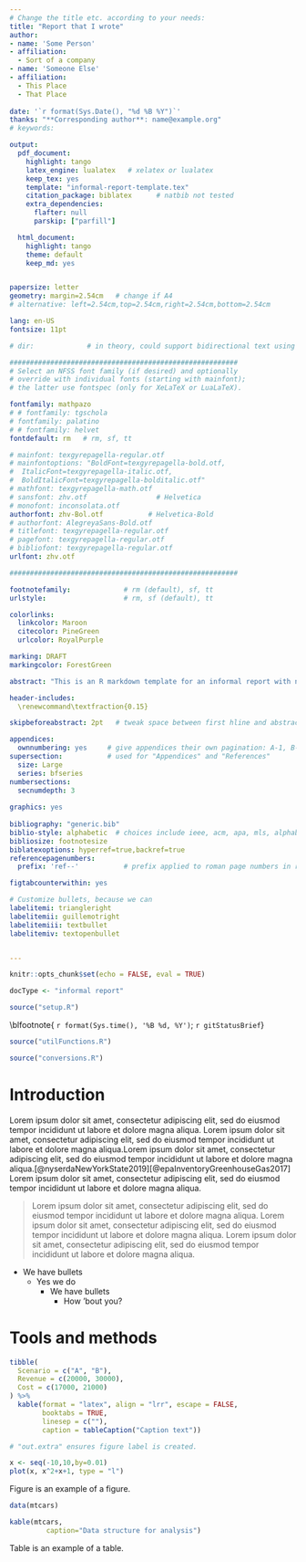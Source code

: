 ```yaml
---
# Change the title etc. according to your needs:
title: "Report that I wrote"
author: 
- name: 'Some Person'
- affiliation: 
  - Sort of a company
- name: 'Someone Else'
- affiliation:
  - This Place
  - That Place
  
date: '`r format(Sys.Date(), "%d %B %Y")`'
thanks: "**Corresponding author**: name@example.org"
# keywords: 

output:
  pdf_document:
    highlight: tango
    latex_engine: lualatex   # xelatex or lualatex
    keep_tex: yes
    template: "informal-report-template.tex"
    citation_package: biblatex      # natbib not tested
    extra_dependencies: 
      flafter: null
      parskip: ["parfill"]

  html_document:
    highlight: tango
    theme: default
    keep_md: yes


papersize: letter
geometry: margin=2.54cm   # change if A4
# alternative: left=2.54cm,top=2.54cm,right=2.54cm,bottom=2.54cm

lang: en-US
fontsize: 11pt

# dir:             # in theory, could support bidirectional text using bidi

########################################################
# Select an NFSS font family (if desired) and optionally 
# override with individual fonts (starting with mainfont);
# the latter use fontspec (only for XeLaTeX or LuaLaTeX). 

fontfamily: mathpazo
# # fontfamily: tgschola
# fontfamily: palatino
# # fontfamily: helvet
fontdefault: rm   # rm, sf, tt

# mainfont: texgyrepagella-regular.otf
# mainfontoptions: "BoldFont=texgyrepagella-bold.otf,
#  ItalicFont=texgyrepagella-italic.otf,
#  BoldItalicFont=texgyrepagella-bolditalic.otf"
# mathfont: texgyrepagella-math.otf
# sansfont: zhv.otf                 # Helvetica
# monofont: inconsolata.otf
authorfont: zhv-Bol.otf           # Helvetica-Bold
# authorfont: AlegreyaSans-Bold.otf
# titlefont: texgyrepagella-regular.otf
# pagefont: texgyrepagella-regular.otf
# bibliofont: texgyrepagella-regular.otf
urlfont: zhv.otf

########################################################

footnotefamily:             # rm (default), sf, tt
urlstyle:                   # rm, sf (default), tt

colorlinks: 
  linkcolor: Maroon
  citecolor: PineGreen
  urlcolor: RoyalPurple

marking: DRAFT
markingcolor: ForestGreen

abstract: "This is an R markdown template for an informal report with no title page, resembling in format article manuscripts submitted to journals in political science or economics. It is intended for use with the corresponding latex template informal-report-template.tex. It is heavily indebted to Steven Miller's article template at [https://github.com/svmiller/svm-r-markdown-templates](https://github.com/svmiller/svm-r-markdown-templates), but has accumulated various changes (sometimes enhancements) as I've used it. It is free for anyone's use under the terms of the MIT license; see LICENSE.md."

header-includes: 
  \renewcommand\textfraction{0.15}

skipbeforeabstract: 2pt   # tweak space between first hline and abstract

appendices:
  ownnumbering: yes     # give appendices their own pagination: A-1, B-1 etc. 
supersection:           # used for "Appendices" and "References"
  size: Large
  series: bfseries  
numbersections:
  secnumdepth: 3
  
graphics: yes
  
bibliography: "generic.bib"
biblio-style: alphabetic  # choices include ieee, acm, apa, mls, alphabetic, authoryear, etc.
bibliosize: footnotesize
biblatexoptions: hyperref=true,backref=true
referencepagenumbers:
  prefix: 'ref--'           # prefix applied to roman page numbers in references section

figtabcounterwithin: yes

# Customize bullets, because we can
labelitemi: triangleright
labelitemii: guillemotright
labelitemiii: textbullet
labelitemiv: textopenbullet


---
```


```r
knitr::opts_chunk$set(echo = FALSE, eval = TRUE)

docType <- "informal report"
```

```r
source("setup.R")
```

\blfootnote{\textbf{Current version:} `r format(Sys.time(), '%B %d, %Y')`; \textbf{commit:} `r gitStatusBrief`}

```r

source("utilFunctions.R")

source("conversions.R")
```

# Introduction

Lorem ipsum dolor sit amet, consectetur adipiscing elit, sed do eiusmod tempor incididunt ut labore et dolore magna aliqua. Lorem ipsum dolor sit amet, consectetur adipiscing elit, sed do eiusmod tempor incididunt ut labore et dolore magna aliqua.Lorem ipsum dolor sit amet, consectetur adipiscing elit, sed do eiusmod tempor incididunt ut labore et dolore magna aliqua.[@nyserdaNewYorkState2019][@epaInventoryGreenhouseGas2017] Lorem ipsum dolor sit amet, consectetur adipiscing elit, sed do eiusmod tempor incididunt ut labore et dolore magna aliqua. 

> Lorem ipsum dolor sit amet, consectetur adipiscing elit, sed do eiusmod tempor incididunt ut labore et dolore magna aliqua. Lorem ipsum dolor sit amet, consectetur adipiscing elit, sed do eiusmod tempor incididunt ut labore et dolore magna aliqua. Lorem ipsum dolor sit amet, consectetur adipiscing elit, sed do eiusmod tempor incididunt ut labore et dolore magna aliqua. 

\textit{This should be italicized.}
\texttt{This should be monotype.}

- We have bullets
  - Yes we do
    - We have bullets
      - How 'bout you?

\clearpage

# Tools and methods

\begin{framed}
\begin{LARGE}LARGE\end{LARGE}

\begin{Large}Large\end{Large}

\begin{large}large\end{large}

\begin{normalsize}normalsize\end{normalsize}

\begin{small}small\end{small}

\begin{footnotesize}footnotesize\end{footnotesize}

\begin{scriptsize}scriptsize\end{scriptsize}

\begin{tiny}tiny\end{tiny}
\end{framed}


\begin{tcolorbox}[colback=red!5!white,colframe=red!75!black,title=My nice heading]
This is another \textbf{tcolorbox}.
\tcblower
Here, you see the lower part of the box.
\end{tcolorbox}

```r

tibble(
  Scenario = c("A", "B"),
  Revenue = c(20000, 30000),
  Cost = c(17000, 21000)
) %>%
  kable(format = "latex", align = "lrr", escape = FALSE, 
        booktabs = TRUE, 
        linesep = c(""),
        caption = tableCaption("Caption text")) 

```

\texttt{This will be rendered in monotype font.}

\startofappendices

\anappendix{Name of appendix}

```r
# "out.extra" ensures figure label is created. 

x <- seq(-10,10,by=0.01)
plot(x, x^2+x+1, type = "l")
```

Figure \ref{fig:figureExample} is an example of a figure. 

\newpage
\anappendix{Another appendix}

```r
data(mtcars)

kable(mtcars,
         caption="Data structure for analysis")
```

Table \ref{tab:xtable-example} is an example of a table. 

\pagenumbering{arabic}
\renewcommand{\thepage}{\thesection--\arabic{page}}

\appendicesendhere

\startofreferences
